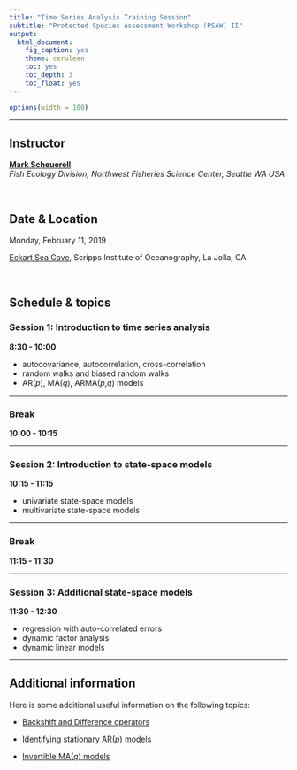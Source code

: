 ```yaml
---
title: "Time Series Analysis Training Session"
subtitle: "Protected Species Assessment Workshop (PSAW) II"
output:
  html_document:
    fig_caption: yes
    theme: cerulean
    toc: yes
    toc_depth: 3
    toc_float: yes
---
```


```r
options(width = 100)
```

***

## Instructor

[__Mark Scheuerell__](https://faculty.washington.edu/scheuerl/)  
_Fish Ecology Division, Northwest Fisheries Science Center, Seattle WA USA_

<br>

## Date & Location

Monday, February 11, 2019

[Eckart Sea Cave](figs/eckart.png), Scripps Institute of Oceanography, La Jolla, CA 

<br>

## Schedule & topics

### Session 1: Introduction to time series analysis

__8:30 - 10:00__ 

  * autocovariance, autocorrelation, cross-correlation  
  * random walks and biased random walks  
  * AR(_p_), MA(_q_), ARMA(_p_,_q_) models  

***

### Break

__10:00 - 10:15__

***

### Session 2: Introduction to state-space models

__10:15 - 11:15__

  * univariate state-space models  
  * multivariate state-space models  
  
***

### Break

__11:15 - 11:30__

***

### Session 3: Additional state-space models

__11:30 - 12:30__

  * regression with auto-correlated errors  
  * dynamic factor analysis
  * dynamic linear models
  
***

## Additional information

Here is some additional useful information on the following topics:

 * [Backshift and Difference operators](additional/ts_operators.html)
 
 * [Identifying stationary AR(_p_) models](additional/stationary_AR.html) 
 
 * [Invertible MA(_q_) models](additional/invertible_MA.html) 
 